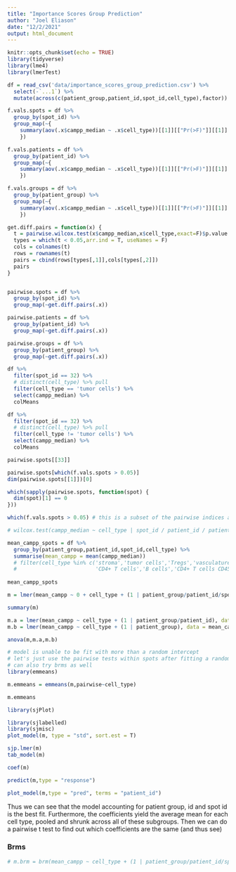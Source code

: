 ```yaml
---
title: "Importance Scores Group Prediction"
author: "Joel Eliason"
date: "12/2/2021"
output: html_document
---
```


```r
knitr::opts_chunk$set(echo = TRUE)
library(tidyverse)
library(lme4)
library(lmerTest)
```

```r
df = read_csv('data/importance_scores_group_prediction.csv') %>%
  select(-`...1`) %>%
  mutate(across(c(patient_group,patient_id,spot_id,cell_type),factor))
```

```r
f.vals.spots = df %>%
  group_by(spot_id) %>%
  group_map(~{
    summary(aov(.x$campp_median ~ .x$cell_type))[[1]][["Pr(>F)"]][[1]]
    })

f.vals.patients = df %>%
  group_by(patient_id) %>%
  group_map(~{
    summary(aov(.x$campp_median ~ .x$cell_type))[[1]][["Pr(>F)"]][[1]]
    })

f.vals.groups = df %>%
  group_by(patient_group) %>%
  group_map(~{
    summary(aov(.x$campp_median ~ .x$cell_type))[[1]][["Pr(>F)"]][[1]]
    })

get.diff.pairs = function(x) {
  t = pairwise.wilcox.test(x$campp_median,x$cell_type,exact=F)$p.value
  types = which(t < 0.05,arr.ind = T, useNames = F)
  cols = colnames(t)
  rows = rownames(t)
  pairs = cbind(rows[types[,1]],cols[types[,2]])
  pairs
}


pairwise.spots = df %>%
  group_by(spot_id) %>%
  group_map(~get.diff.pairs(.x))

pairwise.patients = df %>%
  group_by(patient_id) %>%
  group_map(~get.diff.pairs(.x))

pairwise.groups = df %>%
  group_by(patient_group) %>%
  group_map(~get.diff.pairs(.x))

df %>%
  filter(spot_id == 32) %>%
  # distinct(cell_type) %>% pull
  filter(cell_type == 'tumor cells') %>%
  select(campp_median) %>%
  colMeans

df %>%
  filter(spot_id == 32) %>%
  # distinct(cell_type) %>% pull
  filter(cell_type != 'tumor cells') %>%
  select(campp_median) %>%
  colMeans

pairwise.spots[[33]]

pairwise.spots[which(f.vals.spots > 0.05)]
dim(pairwise.spots[[1]])[0]

which(sapply(pairwise.spots, function(spot) {
  dim(spot)[1] == 0
}))

which(f.vals.spots > 0.05) # this is a subset of the pairwise indices above

# wilcox.test(campp_median ~ cell_type | spot_id / patient_id / patient_group, data = df,exact = F) # this is incorrect

mean_campp_spots = df %>%
  group_by(patient_group,patient_id,spot_id,cell_type) %>%
  summarise(mean_campp = mean(campp_median))
  # filter(cell_type %in% c('stroma','tumor cells','Tregs','vasculature','immune cells','granulocytes','CD8+ T Cells',
  #                         'CD4+ T cells','B cells','CD4+ T cells CD45RO+','CD11c+ DCs'))
  
mean_campp_spots

m = lmer(mean_campp ~ 0 + cell_type + (1 | patient_group/patient_id/spot_id), data = mean_campp_spots,REML = F)

summary(m)

m.a = lmer(mean_campp ~ cell_type + (1 | patient_group/patient_id), data = mean_campp_spots,REML = F)
m.b = lmer(mean_campp ~ cell_type + (1 | patient_group), data = mean_campp_spots,REML = T)

anova(m,m.a,m.b)

# model is unable to be fit with more than a random intercept
# let's just use the pairwise tests within spots after fitting a random intercept
# can also try brms as well
library(emmeans)

m.emmeans = emmeans(m,pairwise~cell_type)

m.emmeans

library(sjPlot)

library(sjlabelled)
library(sjmisc)
plot_model(m, type = "std", sort.est = T)

sjp.lmer(m)
tab_model(m)

coef(m)

predict(m,type = "response")

plot_model(m,type = "pred", terms = "patient_id")


```

Thus we can see that the model accounting for patient group, id and spot id is the best fit. Furthermore, the coefficients yield the average mean for each cell type, pooled and shrunk across all of these subgroups. Then we can do a pairwise t test to find out which coefficients are the same (and thus see)


### Brms

```r
# m.brm = brm(mean_campp ~ cell_type + (1 | patient_group/patient_id/spot_id), data = mean_campp_spots)
```

